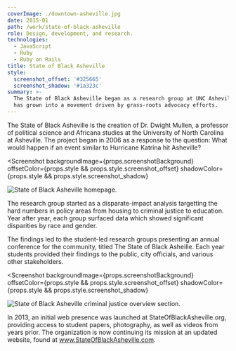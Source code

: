 ```yaml
---
coverImage: ./downtown-asheville.jpg
date: 2015-01
path: /work/state-of-black-asheville
role: Design, development, and research.
technologies:
  - JavaScript
  - Ruby
  - Ruby on Rails
title: State of Black Asheville
style:
  screenshot_offset: '#325665'
  screenshot_shadow: '#1a323c'
summary: >-
  The State of Black Asheville began as a research group at UNC Asheville and
  has grown into a movement driven by grass-roots advocacy efforts.
---
```


The State of Black Asheville is the creation of Dr. Dwight Mullen, a professor
of political science and Africana studies at the University of North Carolina at
Asheville. The project began in 2006 as a response to the question: What would
happen if an event similar to Hurricane Katrina hit Asheville?

<Screenshot
  backgroundImage={props.screenshotBackground}
  offsetColor={props.style && props.style.screenshot_offset}
  shadowColor={props.style && props.style.screenshot_shadow}
>

![State of Black Asheville homepage.](./soba-homepage.png)

</Screenshot>

The research group started as a disparate-impact analysis targetting the hard
numbers in policy areas from housing to criminal justice to education. Year
after year, each group surfaced data which showed significant disparities by race
and gender.

The findings led to the student-led research groups presenting an annual
conference for the community, titled The State of Black Asheille. Each year
students provided their findings to the public, city officials, and
various other stakeholders.

<Screenshot
  backgroundImage={props.screenshotBackground}
  offsetColor={props.style && props.style.screenshot_offset}
  shadowColor={props.style && props.style.screenshot_shadow}
>

![State of Black Asheville criminal justice overview section.](./soba-criminal-justice.png)

</Screenshot>

In 2013, an initial web presence was launched at StateOfBlackAsheville.org,
providing access to student papers, photography, as well as videos from years
prior. The organization is now continuing its mission at an updated website,
found at <Link href="https://stateofblackasheville.com/" openInNewWindow="true">www.StateOfBlackAsheville.com</Link>.
